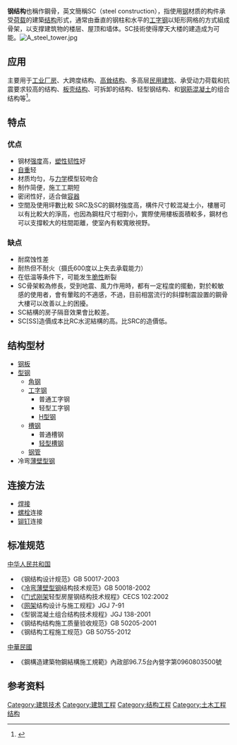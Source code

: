 {{NOT|鋼骨 (漫畫)}}

'''钢结构'''也稱作鋼骨，英文簡稱SC（steel construction），指使用[[钢|钢]]材质的构件承受[[荷载|荷载]]的建築[[结构|结构]]形式，通常由垂直的钢柱和水平的[[工字钢|工字钢]]以矩形网格的方式組成骨架，以支撑建筑物的楼层、屋顶和墙体。SC技術使得摩天大楼的建造成为可能。[[File:A_steel_tower.jpg|thumb]]

==应用==
主要用于[[工业|工业]][[厂房|厂房]]、大跨度结构、[[高耸结构|高耸结构]]、多高层[[民用建筑|民用建筑]]、承受动力荷载和抗震要求较高的结构、[[板壳结构|板壳结构]]、可拆卸的结构、轻型钢结构、和[[钢筋混凝土|钢筋混凝土]]的组合结构等<ref>{{Cite book | author = 魏明钟 | title = 钢结构 | location = 武汉 | publisher = 武汉理工大学出版社 | date = 2002年10月 | ISBN = 9787562918196 | accessdate = 2011-07-18 | url = http://www.youlu.net/9099 | archive-date = 2021-01-28 | archive-url = https://web.archive.org/web/20210128025548/https://www.youlu.net/9099 | dead-url = no }}</ref>。

==特点==
===优点===
*钢材[[强度|强度]]高，[[塑性|塑性]][[韌性_(科學)|韧性]]好
*[[自重|自重]]轻
*材质均匀，与[[力学|力学]]模型较吻合
*制作简便，施工工期短
*密闭性好，适合做[[容器|容器]]
*空間及使用坪數比較 SRC及SC的鋼材強度高，構件尺寸較混凝土小，樓層可以有比較大的淨高，也因為鋼柱尺寸相對小，實際使用樓板面積較多，鋼材也可以支撐較大的柱間距離，使室內有較寬敞視野。 

===缺点===
*耐腐蚀性差
*耐热但不耐火（摄氏600度以上失去承载能力）
*在低温等条件下，可能发生[[脆性|脆性]]断裂
*SC骨架較為修長，受到地震、風力作用時，都有一定程度的擺動，對於較敏感的使用者，會有暈眩的不適感，不過，目前相當流行的斜撐制震設置的鋼骨大樓可以改善以上的困擾。
*SC結構的房子隔音效果會比較差。
*SC[SS]造價成本比RC水泥結構的高。比SRC的造價低。

==结构型材==
*[[钢板|钢板]]
*[[型钢|型钢]]
**[[角钢|角钢]]
**[[工字钢|工字钢]]
***普通工字钢
***轻型工字钢
***[[H型钢|H型钢]]
**[[槽钢|槽钢]]
***普通槽钢
***[[轻型槽钢|轻型槽钢]]
**[[钢管|钢管]]
*冷弯[[薄壁型钢|薄壁型钢]]
==连接方法==
*[[焊接|焊接]]
*[[螺栓|螺栓]]连接
*[[铆钉|铆钉]]连接

==标准规范==
[[中华人民共和国|中华人民共和国]]
*《钢结构设计规范》GB 50017-2003
*《[[冷弯薄壁型钢|冷弯薄壁型钢]]结构技术规范》GB 50018-2002
*《[[门式刚架|门式刚架]]轻型房屋钢结构技术规程》CECS 102:2002
*《[[网架|网架]]结构设计与施工规程》JGJ 7-91
*《型钢混凝土组合结构技术规程》JGJ 138-2001
*《钢结构结构施工质量验收规范》GB 50205-2001
*《钢结构工程施工规范》GB 50755-2012
[[中華民國|中華民國]]
*《鋼構造建築物鋼結構施工規範》內政部96.7.5台內營字第0960803500號

==参考资料==
<references />
{{Authority control}}

[[Category:建筑技术|Category:建筑技术]]
[[Category:建筑工程|Category:建筑工程]]
[[Category:结构工程|Category:结构工程]]
[[Category:土木工程|Category:土木工程]]
[[Category:钢|结构]]